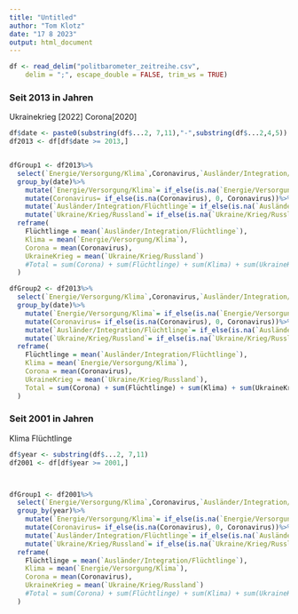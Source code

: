 ```yaml
---
title: "Untitled"
author: "Tom Klotz"
date: "17 8 2023"
output: html_document
---
```


```r
df <- read_delim("politbarometer_zeitreihe.csv", 
    delim = ";", escape_double = FALSE, trim_ws = TRUE)
```

### Seit 2013 in Jahren
Ukrainekrieg [2022]
Corona[2020]


```r
df$date <- paste0(substring(df$...2, 7,11),"-",substring(df$...2,4,5)) #Monate
df2013 <- df[df$date >= 2013,]


dfGroup1 <- df2013%>%
  select(`Energie/Versorgung/Klima`,Coronavirus,`Ausländer/Integration/Flüchtlinge`,`Ukraine/Krieg/Russland`,date)%>%
  group_by(date)%>%
    mutate(`Energie/Versorgung/Klima`= if_else(is.na(`Energie/Versorgung/Klima`), 0, `Energie/Versorgung/Klima`))%>%
    mutate(Coronavirus= if_else(is.na(Coronavirus), 0, Coronavirus))%>%
    mutate(`Ausländer/Integration/Flüchtlinge`= if_else(is.na(`Ausländer/Integration/Flüchtlinge`), 0, `Ausländer/Integration/Flüchtlinge`))%>%
    mutate(`Ukraine/Krieg/Russland`= if_else(is.na(`Ukraine/Krieg/Russland`), 0, `Ukraine/Krieg/Russland`))%>%
  reframe(
    Flüchtlinge = mean(`Ausländer/Integration/Flüchtlinge`),
    Klima = mean(`Energie/Versorgung/Klima`),
    Corona = mean(Coronavirus),
    UkraineKrieg = mean(`Ukraine/Krieg/Russland`)
    #Total = sum(Corona) + sum(Flüchtlinge) + sum(Klima) + sum(UkraineKrieg)
  )

dfGroup2 <- df2013%>%
  select(`Energie/Versorgung/Klima`,Coronavirus,`Ausländer/Integration/Flüchtlinge`,`Ukraine/Krieg/Russland`,date)%>%
  group_by(date)%>%
    mutate(`Energie/Versorgung/Klima`= if_else(is.na(`Energie/Versorgung/Klima`), 0, `Energie/Versorgung/Klima`))%>%
    mutate(Coronavirus= if_else(is.na(Coronavirus), 0, Coronavirus))%>%
    mutate(`Ausländer/Integration/Flüchtlinge`= if_else(is.na(`Ausländer/Integration/Flüchtlinge`), 0, `Ausländer/Integration/Flüchtlinge`))%>%
    mutate(`Ukraine/Krieg/Russland`= if_else(is.na(`Ukraine/Krieg/Russland`), 0, `Ukraine/Krieg/Russland`))%>%
  reframe(
    Flüchtlinge = mean(`Ausländer/Integration/Flüchtlinge`),
    Klima = mean(`Energie/Versorgung/Klima`),
    Corona = mean(Coronavirus),
    UkraineKrieg = mean(`Ukraine/Krieg/Russland`),
    Total = sum(Corona) + sum(Flüchtlinge) + sum(Klima) + sum(UkraineKrieg)
  )
```

### Seit 2001 in Jahren
Klima
Flüchtlinge

```r

df$year <- substring(df$...2, 7,11)
df2001 <- df[df$year >= 2001,]



dfGroup1 <- df2001%>%
  select(`Energie/Versorgung/Klima`,Coronavirus,`Ausländer/Integration/Flüchtlinge`,`Ukraine/Krieg/Russland`,year)%>%
  group_by(year)%>%
    mutate(`Energie/Versorgung/Klima`= if_else(is.na(`Energie/Versorgung/Klima`), 0, `Energie/Versorgung/Klima`))%>%
    mutate(Coronavirus= if_else(is.na(Coronavirus), 0, Coronavirus))%>%
    mutate(`Ausländer/Integration/Flüchtlinge`= if_else(is.na(`Ausländer/Integration/Flüchtlinge`), 0, `Ausländer/Integration/Flüchtlinge`))%>%
    mutate(`Ukraine/Krieg/Russland`= if_else(is.na(`Ukraine/Krieg/Russland`), 0, `Ukraine/Krieg/Russland`))%>%
  reframe(
    Flüchtlinge = mean(`Ausländer/Integration/Flüchtlinge`),
    Klima = mean(`Energie/Versorgung/Klima`),
    Corona = mean(Coronavirus),
    UkraineKrieg = mean(`Ukraine/Krieg/Russland`)
    #Total = sum(Corona) + sum(Flüchtlinge) + sum(Klima) + sum(UkraineKrieg)
  )
```

